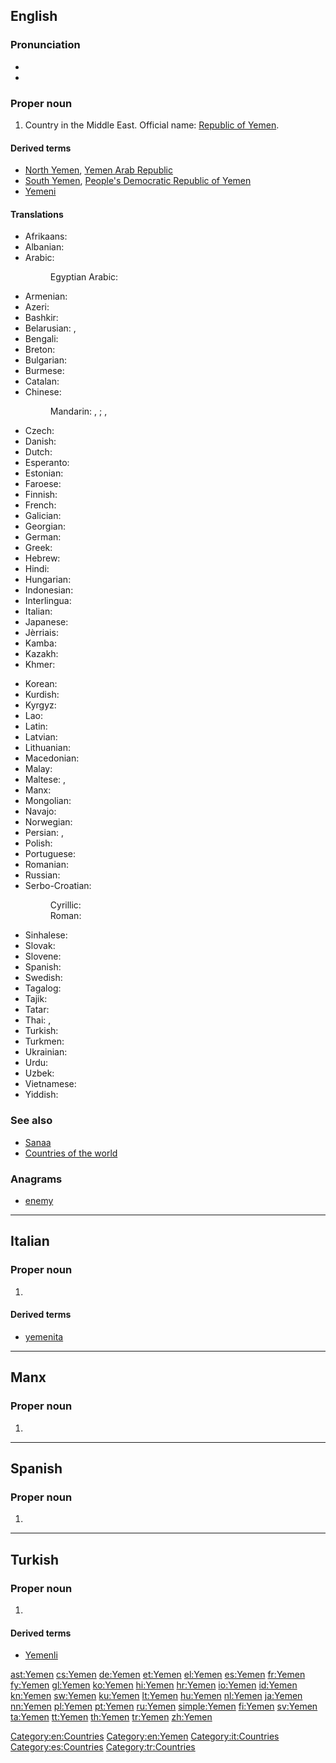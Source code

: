{{also|Ýemen|Yémen|Yəmən}}
==English==
{{wikipedia}}

===Pronunciation===
* {{audio|En-us-Yemen.ogg|Audio (US)}}
* {{rhymes|ɛmən}}

===Proper noun===
{{en-proper noun}}

# Country in the Middle East. Official name: [[Republic of Yemen]].

====Derived terms====
* [[North Yemen]], [[Yemen Arab Republic]]
* [[South Yemen]], [[People's Democratic Republic of Yemen]]
* [[Yemeni]]

====Translations====
{{trans-top|Republic of Yemen}}
* Afrikaans: {{t-|af|Jemen}}
* Albanian: {{t-|sq|Jemeni}}
* Arabic: {{t-|ar|اليمن|m|f|tr=al-yáman}}
*: Egyptian Arabic: {{tø|arz|اليمن|f|tr=el yaman|sc=Arab}}
* Armenian: {{t-|hy|Եմեն|tr=Emen}}
* Azeri: {{t-|az|Yəmən}}
* Bashkir: {{tø|ba|Йәмән|tr=Yəmən|sc=Cyrl}}
* Belarusian: {{t-|be|Емен|m|tr=Jémen|sc=Cyrl}}, {{t-|be|Емэн|m|tr=Jémen|sc=Cyrl}}
* Bengali: {{t-|bn|ইয়েমেন|tr=iẏemen|sc=Beng}}
* Breton: {{t-|br|Yemen}}
* Bulgarian: {{t-|bg|Йемен|m|tr=Jémen}}
* Burmese: {{t-|my|ယီမင္|tr=yimĩ|sc=Mymr}}
* Catalan: {{t+|ca|Iemen|m}}
* Chinese:
*: Mandarin: {{t-|cmn|也門|sc=Hani}}, {{t-|cmn|也门|tr=Yěmén|sc=Hani}}; {{qualifier|Taiwan}} {{t|cmn|葉門|sc=Hani}}, {{t|cmn|叶门|tr=Yèmén|sc=Hani}}
* Czech: {{t+|cs|Jemen|m}}
* Danish: {{t-|da|Yemen}}
* Dutch: {{t+|nl|Jemen}}
* Esperanto: {{t-|eo|Jemeno}}
* Estonian: {{t+|et|Jeemen}}
* Faroese: {{t-|fo|Jemen|n}}
* Finnish: {{t+|fi|Jemen}}
* French: {{t+|fr|Yémen|m}}
* Galician: {{t+|gl|Iemen|m}}
* Georgian: {{t-|ka|იემენი|tr=iemeni|sc=Geor}}
* German: {{t+|de|Jemen|n}}
* Greek: {{t+|el|Υεμένη|f|tr=Yeméni}}
* Hebrew: {{t-|he|תימן|f|tr=teman}}
* Hindi: {{t+|hi|यमन|tr=yaman}}
* Hungarian: {{t+|hu|Jemen}}
* Indonesian: {{t-|id|Yaman}}
* Interlingua: {{t-|ia|Yemen}}
* Italian: {{t-|it|Yemen|m}}
* Japanese: {{t-|ja|イエメン|tr=Iemen}}
* Jèrriais: {{tø|roa-jer|Yemen|m}}
* Kamba: {{tø|kam|Yemen}}
* Kazakh: {{t|kk|Йемен|tr=Yemen|sc=Cyrl}}
* Khmer: {{t-|km|យេមែន|tr=yeimɛɛn|sc=Khmr}}
{{trans-mid}}
* Korean: {{t+|ko|예멘|tr=Yemen|sc=Hang}}
* Kurdish: {{t+|ku|Yemen}}
* Kyrgyz: {{t-|ky|Йемен|tr=Yemen|sc=Cyrl}}
* Lao: {{t-|lo|ເຢເມັນ|tr=yēmen|sc=Laoo}}
* Latin: {{t-|la|Iemenia}}
* Latvian: {{t+|lv|Jemena}}
* Lithuanian: {{t+|lt|Jemenas|m}}
* Macedonian: {{t+|mk|Јемен|m|tr=Jémen}}
* Malay: {{t-|ms|Yaman}}
* Maltese: {{t-|mt|Jemen}}, {{t-|mt|Jemen}}
* Manx: {{t-|gv|Yeamen|f|alt=Yn Yeamen}}
* Mongolian: {{t-|mn|Йемен|tr=Jemen|sc=Cyrl}}
* Navajo: {{tø|nv|Shádiʼááhjí Ásáí bikéyah}}
* Norwegian: {{t+|no|Jemen}}
* Persian: {{t+|fa|یمن|tr=Yaman}}, {{t+|fa|هاماوران|tr=Hâmâvarân|sc=fa-Arab}}
* Polish: {{t+|pl|Jemen|m}}
* Portuguese: {{t+|pt|Iémen|m}}
* Romanian: {{t-|ro|Yemen|n}}
* Russian: {{t+|ru|Йемен|m|tr=Jémen}}
* Serbo-Croatian:
*: Cyrillic: {{t-|sh|Јемен|m}}
*: Roman: {{t-|sh|Jemen|m}}
* Sinhalese: {{t-|si|යේමනය|tr=yēmanaya|sc=Sinh}}
* Slovak: {{t-|sk|Jemen|m}}
* Slovene: {{t-|sl|Jémen|m}}
* Spanish: {{t+|es|Yemen|m}}
* Swedish: {{t+|sv|Jemen}}
* Tagalog: {{t-|tl|Yemen}}
* Tajik: {{t-|tg|Яман|tr=Yaman|sc=Cyrl}}
* Tatar: {{t-|tt|Йәмән|tr=Yämän|sc=Cyrl}}
* Thai: {{t-|th|ประเทศเยเมน|tr=bprà-tâyt yay-mayn}}, {{t+|th|เยเมน|tr=yaymayn|sc=Thai}}
* Turkish: {{t+|tr|Yemen}}
* Turkmen: {{t-|tk|Ýemen}}
* Ukrainian: {{t+|uk|Ємен|m|tr=Jémen}}
* Urdu: {{t-|ur|یمن|tr=yaman}}
* Uzbek: {{t-|uz|Yaman}}
* Vietnamese: {{t-|vi|Yemen}}
* Yiddish: {{t-|yi|תימן|tr=teyman|sc=Hebr}}
{{trans-bottom}}

===See also===
* [[Sanaa]]
* [[Appendix:Countries of the world|Countries of the world]]

===Anagrams===
* [[enemy#English|enemy]]

[[Category:en:Countries]]
[[Category:en:Yemen]]

----

==Italian==
{{wikipedia|lang=it}}

===Proper noun===
{{it-proper noun|m}}

# {{l|en|Yemen}}

====Derived terms====
* [[yemenita]]

[[Category:it:Countries]]

----

==Manx==

===Proper noun===
{{head|gv|proper noun|g=f|head=Yn Yemen}}

# {{alternative form of|Yeaman|lang=gv}}

----

==Spanish==
{{wikipedia|lang=es}}

===Proper noun===
{{es-proper noun}}

# {{l|en|Yemen}}

[[Category:es:Countries]]

----

==Turkish==

===Proper noun===
{{tr-proper noun}}

# {{l|en|Yemen}}

====Derived terms====
* [[Yemenli]]

[[Category:tr:Countries]]

[[ast:Yemen]]
[[cs:Yemen]]
[[de:Yemen]]
[[et:Yemen]]
[[el:Yemen]]
[[es:Yemen]]
[[fr:Yemen]]
[[fy:Yemen]]
[[gl:Yemen]]
[[ko:Yemen]]
[[hi:Yemen]]
[[hr:Yemen]]
[[io:Yemen]]
[[id:Yemen]]
[[kn:Yemen]]
[[sw:Yemen]]
[[ku:Yemen]]
[[lt:Yemen]]
[[hu:Yemen]]
[[nl:Yemen]]
[[ja:Yemen]]
[[nn:Yemen]]
[[pl:Yemen]]
[[pt:Yemen]]
[[ru:Yemen]]
[[simple:Yemen]]
[[fi:Yemen]]
[[sv:Yemen]]
[[ta:Yemen]]
[[tt:Yemen]]
[[th:Yemen]]
[[tr:Yemen]]
[[zh:Yemen]]